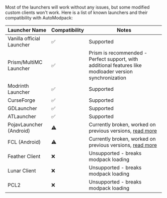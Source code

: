 Most of the launchers will work without any issues, but some modified custom clients won't work. Here is a list of known launchers and their compatibility with AutoModpack:

| Launcher Name             | Compatibility | Notes                                                                                                          |
|---------------------------|---------------|----------------------------------------------------------------------------------------------------------------|
| Vanilla official Launcher | ✅             | Supported                                                                                                      |
| Prism/MultiMC Launcher    | ✅             | Prism is recommended - Perfect support, with additional features like modloader version synchronization        |
| Modrinth Launcher         | ✅             | Supported                                                                                                      |
| CurseForge                | ✅             | Supported                                                                                                      |
| GDLauncher                | ✅             | Supported                                                                                                      |
| ATLauncher                | ✅             | Supported                                                                                                      |
| PojavLauncher (Android)   | ⚠️            | Currently broken, worked on previous versions, [read more](https://github.com/Skidamek/AutoModpack/issues/379) |
| FCL (Android)             | ⚠️            | Currently broken, worked on previous versions, [read more](https://github.com/Skidamek/AutoModpack/issues/379) |
| Feather Client            | ❌             | Unsupported - breaks modpack loading                                                                           |
| Lunar Client              | ❌             | Unsupported - breaks modpack loading                                                                           |
| PCL2                      | ❌             | Unsupported - breaks modpack loading                                                                           |
